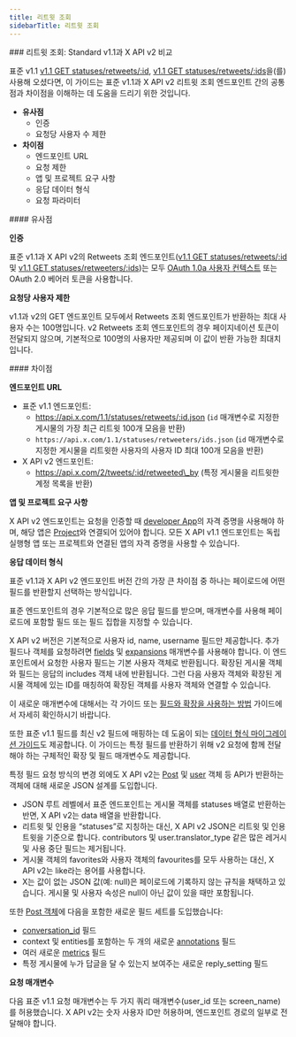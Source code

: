 ```yaml
---
title: 리트윗 조회
sidebarTitle: 리트윗 조회
---
```


<div id="retweets-lookup-standard-v11-compared-to-x-api-v2">
  ### 리트윗 조회: Standard v1.1과 X API v2 비교
</div>

표준 v1.1 [v1.1 GET statuses/retweets/:id](https://developer.x.com/en/docs/twitter-api/v1/tweets/post-and-engage/api-reference/get-statuses-retweets-id), [v1.1 GET statuses/retweets/:ids](https://developer.x.com/en/docs/twitter-api/v1/tweets/post-and-engage/api-reference/get-statuses-retweeters-ids)을(를) 사용해 오셨다면, 이 가이드는 표준 v1.1과 X API v2 리트윗 조회 엔드포인트 간의 공통점과 차이점을 이해하는 데 도움을 드리기 위한 것입니다.

- **유사점**
  - 인증
  - 요청당 사용자 수 제한
- **차이점**
  - 엔드포인트 URL
  - 요청 제한
  - 앱 및 프로젝트 요구 사항
  - 응답 데이터 형식
  - 요청 파라미터

<div id="similarities">
  #### 유사점
</div>

**인증**

표준 v1.1과 X API v2의 Retweets 조회 엔드포인트([v1.1 GET statuses/retweets/:id](https://developer.x.com/en/docs/twitter-api/v1/tweets/post-and-engage/api-reference/get-statuses-retweets-id) 및 [v1.1 GET statuses/retweeters/:ids](https://developer.x.com/en/docs/twitter-api/v1/tweets/post-and-engage/api-reference/get-statuses-retweeters-ids))는 모두 [OAuth 1.0a 사용자 컨텍스트](https://developer.x.com/content/developer-twitter/resources/fundamentals/authentication) 또는 OAuth 2.0 베어러 토큰을 사용합니다.

**요청당 사용자 제한**

v1.1과 v2의 GET 엔드포인트 모두에서 Retweets 조회 엔드포인트가 반환하는 최대 사용자 수는 100명입니다. v2 Retweets 조회 엔드포인트의 경우 페이지네이션 토큰이 전달되지 않으며, 기본적으로 100명의 사용자만 제공되며 이 값이 반환 가능한 최대치입니다.

<div id="differences">
  #### 차이점
</div>

**엔드포인트 URL**

- 표준 v1.1 엔드포인트:
  - https://api.x.com/1.1/statuses/retweets/:id.json
    (`id` 매개변수로 지정한 게시물의 가장 최근 리트윗 100개 모음을 반환)
  - `https://api.x.com/1.1/statuses/retweeters/ids.json`
    (`id` 매개변수로 지정한 게시물을 리트윗한 사용자의 사용자 ID 최대 100개 모음을 반환)
- X API v2 엔드포인트:
  - https://api.x.com/2/tweets/:id/retweeted\_by
    (특정 게시물을 리트윗한 계정 목록을 반환)

**앱 및 프로젝트 요구 사항**

X API v2 엔드포인트는 요청을 인증할 때 [developer App](/ko/resources/fundamentals/developer-apps)의 자격 증명을 사용해야 하며, 해당 앱은 [Project](/ko/resources/fundamentals/developer-apps)와 연결되어 있어야 합니다. 모든 X API v1.1 엔드포인트는 독립 실행형 앱 또는 프로젝트와 연결된 앱의 자격 증명을 사용할 수 있습니다.

**응답 데이터 형식**

표준 v1.1과 X API v2 엔드포인트 버전 간의 가장 큰 차이점 중 하나는 페이로드에 어떤 필드를 반환할지 선택하는 방식입니다.

표준 엔드포인트의 경우 기본적으로 많은 응답 필드를 받으며, 매개변수를 사용해 페이로드에 포함할 필드 또는 필드 집합을 지정할 수 있습니다.

X API v2 버전은 기본적으로 사용자 id, name, username 필드만 제공합니다. 추가 필드나 객체를 요청하려면 [fields](/ko/x-api/fundamentals/fields) 및 [expansions](/ko/x-api/fundamentals/expansions) 매개변수를 사용해야 합니다. 이 엔드포인트에서 요청한 사용자 필드는 기본 사용자 객체로 반환됩니다. 확장된 게시물 객체와 필드는 응답의 includes 객체 내에 반환됩니다. 그런 다음 사용자 객체와 확장된 게시물 객체에 있는 ID를 매칭하여 확장된 객체를 사용자 객체와 연결할 수 있습니다.

이 새로운 매개변수에 대해서는 각 가이드 또는 [필드와 확장을 사용하는 방법](/ko/x-api/fundamentals/data-dictionary#how-to-use-fields-and-expansions) 가이드에서 자세히 확인하시기 바랍니다.

또한 표준 v1.1 필드를 최신 v2 필드에 매핑하는 데 도움이 되는 [데이터 형식 마이그레이션 가이드](/ko/x-api/migrate/data-format-migration#migrating-from-standard-v1-1s-data-format-to-v2)도 제공합니다. 이 가이드는 특정 필드를 반환하기 위해 v2 요청에 함께 전달해야 하는 구체적인 확장 및 필드 매개변수도 제공합니다.

특정 필드 요청 방식의 변경 외에도 X API v2는 [Post](/ko/x-api/fundamentals/data-dictionary#tweet) 및 [user](/ko/x-api/fundamentals/data-dictionary#user) 객체 등 API가 반환하는 객체에 대해 새로운 JSON 설계를 도입합니다.

- JSON 루트 레벨에서 표준 엔드포인트는 게시물 객체를 statuses 배열로 반환하는 반면, X API v2는 data 배열을 반환합니다.
- 리트윗 및 인용을 “statuses”로 지칭하는 대신, X API v2 JSON은 리트윗 및 인용 트윗을 기준으로 합니다. contributors 및 user.translator\_type 같은 많은 레거시 및 사용 중단 필드는 제거됩니다.
- 게시물 객체의 favorites와 사용자 객체의 favourites를 모두 사용하는 대신, X API v2는 like라는 용어를 사용합니다.
- X는 값이 없는 JSON 값(예: null)은 페이로드에 기록하지 않는 규칙을 채택하고 있습니다. 게시물 및 사용자 속성은 null이 아닌 값이 있을 때만 포함됩니다.

또한 [Post 객체](/ko/x-api/fundamentals/data-dictionary#tweet)에 다음을 포함한 새로운 필드 세트를 도입했습니다:

- [conversation\_id](/ko/x-api/fundamentals/conversation-id) 필드
- context 및 entities를 포함하는 두 개의 새로운 [annotations](/ko/x-api/fundamentals/post-annotations) 필드
- 여러 새로운 [metrics](/ko/x-api/fundamentals/metrics) 필드
- 특정 게시물에 누가 답글을 달 수 있는지 보여주는 새로운 reply\_setting 필드

**요청 매개변수**

다음 표준 v1.1 요청 매개변수는 두 가지 쿼리 매개변수(user\_id 또는 screen\_name)를 허용했습니다. X API v2는 숫자 사용자 ID만 허용하며, 엔드포인트 경로의 일부로 전달해야 합니다.